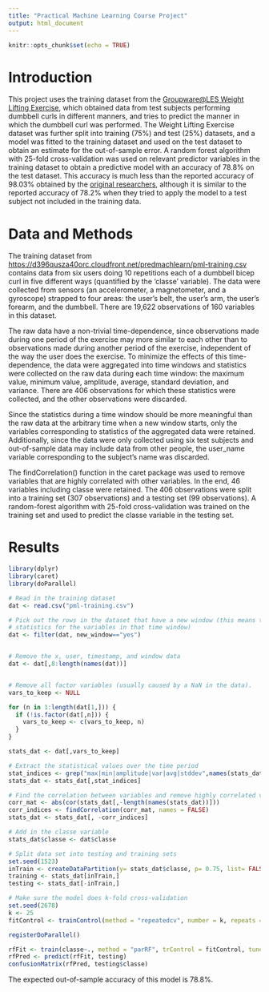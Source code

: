 ```yaml
---
title: "Practical Machine Learning Course Project"
output: html_document
---
```


```r
knitr::opts_chunk$set(echo = TRUE)
```


# Introduction

This project uses the training dataset from the [Groupware@LES Weight Lifting Exercise][WLEData], which obtained data from test subjects performing dumbbell curls in different manners, and tries to predict the manner in which the dumbbell curl was performed. The Weight Lifting Exercise dataset was further split into training (75%) and test (25%) datasets, and a model was fitted to the training dataset and used on the test dataset to obtain an estimate for the out-of-sample error. A random forest algorithm with 25-fold cross-validation was used on relevant predictor variables in the training dataset to obtain a predictive model with an accuracy of 78.8% on the test dataset. This accuracy is much less than the reported accuracy of 98.03% obtained by the [original researchers][WLEData], although it is similar to the reported accuracy of 78.2% when they tried to apply the model to a test subject not included in the training data.

# Data and Methods

The training dataset from <https://d396qusza40orc.cloudfront.net/predmachlearn/pml-training.csv> contains data from six users doing 10 repetitions each of a dumbbell bicep curl in five different ways (quantified by the 'classe' variable). The data were collected from sensors (an accelerometer, a magnetometer, and a gyroscope) strapped to four areas: the user's belt, the user's arm, the user's forearm, and the dumbbell. There are 19,622 observations of 160 variables in this dataset.

The raw data have a non-trivial time-dependence, since observations made during one period of the exercise may more similar to each other than to observations made during another period of the exercise, independent of the way the user does the exercise. To minimize the effects of this time-dependence, the data were aggregated into time windows and statistics were collected on the raw data during each time window: the maximum value, minimum value, amplitude, average, standard deviation, and variance. There are 406 observations for which these statistics were collected, and the other observations were discarded.

Since the statistics during a time window should be more meaningful than the raw data at the arbitrary time when a new window starts, only the variables corresponding to statistics of the aggregated data were retained. Additionally, since the data were only collected using six test subjects and out-of-sample data may include data from other people, the user_name variable corresponding to the subject's name was discarded. 

The findCorrelation() function in the caret package was used to remove variables that are highly correlated with other variables. In the end, 46 variables including classe were retained. The 406 observations were split into a training set (307 observations) and a testing set (99 observations). A random-forest algorithm with 25-fold cross-validation was trained on the training set and used to predict the classe variable in the testing set.


# Results

```r
library(dplyr)
library(caret)
library(doParallel)

# Read in the training dataset
dat <- read.csv("pml-training.csv")

# Pick out the rows in the dataset that have a new window (this means they have
# statistics for the variables in that time window)
dat <- filter(dat, new_window=="yes")


# Remove the x, user, timestamp, and window data
dat <- dat[,8:length(names(dat))]


# Remove all factor variables (usually caused by a NaN in the data).
vars_to_keep <- NULL

for (n in 1:length(dat[1,])) {
  if (!is.factor(dat[,n])) {
    vars_to_keep <- c(vars_to_keep, n)
  }
}

stats_dat <- dat[,vars_to_keep]

# Extract the statistical values over the time period
stat_indices <- grep("max|min|amplitude|var|avg|stddev",names(stats_dat))
stats_dat <- stats_dat[,stat_indices]

# Find the correlation between variables and remove highly correlated variables
corr_mat <- abs(cor(stats_dat[,-length(names(stats_dat))]))
corr_indices <- findCorrelation(corr_mat, names = FALSE)
stats_dat <- stats_dat[, -corr_indices]

# Add in the classe variable
stats_dat$classe <- dat$classe

# Split data set into testing and training sets
set.seed(1523)
inTrain <- createDataPartition(y= stats_dat$classe, p= 0.75, list= FALSE)
training <- stats_dat[inTrain,]
testing <- stats_dat[-inTrain,]

# Make sure the model does k-fold cross-validation
set.seed(2678)
k <- 25
fitControl <- trainControl(method = "repeatedcv", number = k, repeats = k)

registerDoParallel()

rfFit <- train(classe~., method = "parRF", trControl = fitControl, tuneGrid=expand.grid(mtry = 10), data = training)
rfPred <- predict(rfFit, testing)
confusionMatrix(rfPred, testing$classe)

```
The expected out-of-sample accuracy of this model is 78.8%.

[WLEData]: http://groupware.les.inf.puc-rio.br/har "Velloso, E.; Bulling, A.; Gellersen, H.; Ugulino, W.; Fuks, H. Qualitative Activity Recognition of Weight Lifting Exercises. Proceedings of 4th International Conference in Cooperation with SIGCHI (Augmented Human '13) . Stuttgart, Germany: ACM SIGCHI, 2013."